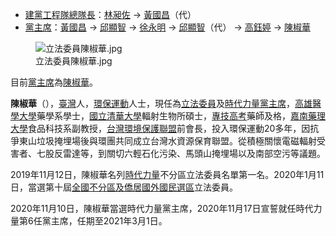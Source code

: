 * [[時代力量黨主席|建黨工程隊總隊長]]：[[林昶佐|林昶佐]] → [[黃國昌|黃國昌]]（代）
* [[時代力量黨主席|黨主席]]：[[黃國昌|黃國昌]] → [[邱顯智|邱顯智]] → [[徐永明|徐永明]] → [[邱顯智|邱顯智]]（代） → [[高鈺婷|高鈺婷]] → [[陳椒華|陳椒華]]

[[File:立法委員陳椒華.jpg|thumb]]

目前[[時代力量黨主席|黨主席]]為[[陳椒華|陳椒華]]。

'''陳椒華'''（{{Bd|1959年|10月29日}}），[[臺灣|臺灣]]人，[[環保運動|環保運動]]人士，現任為[[立法委員|立法委員]]及[[時代力量|時代力量]][[時代力量黨主席|黨主席]]，[[高雄醫學大學|高雄醫學大學]]藥學系學士，[[國立清華大學|國立清華大學]]輻射生物所碩士，[[專技高考|專技高考]]藥師及格，[[嘉南藥理大學|嘉南藥理大學]]食品科技系副教授，[[台灣環境保護聯盟|台灣環境保護聯盟]]前會長，投入環保運動20多年，因抗爭東山垃圾掩埋場後與環團共同成立台灣水資源保育聯盟。從積極關懷電磁輻射受害者、七股反雷達等，到關切六輕石化污染、馬頭山掩埋場以及南部空污等議題。

2019年11月12日，陳椒華名列[[時代力量|時代力量]]不分區立法委員名單第一名。2020年1月11日，當選第十屆[[全國不分區及僑居國外國民選區|全國不分區及僑居國外國民選區]]立法委員。

2020年11月10日，陳椒華當選時代力量黨主席，2020年11月17日宣誓就任時代力量第6任黨主席，任期至2021年3月1日。